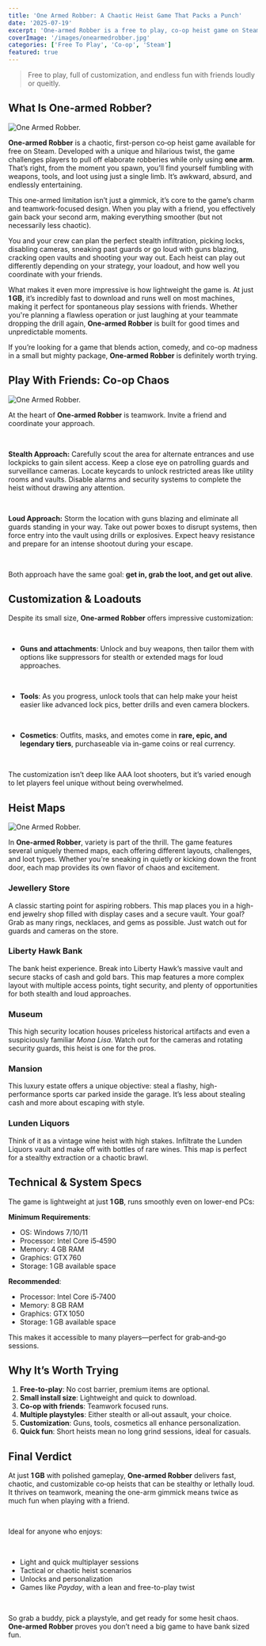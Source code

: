 ```yaml
---
title: 'One Armed Robber: A Chaotic Heist Game That Packs a Punch'
date: '2025-07-19'
excerpt: 'One‑armed Robber is a free to play, co-op heist game on Steam that delivers nonstop action and hilarious chaos. With just a 1 GB download size, it offers stealth or loud approaches, customizable tools, and a variety of high stakes maps to master with your friends.'
coverImage: '/images/onearmedrobber.jpg'
categories: ['Free To Play', 'Co-op', 'Steam']
featured: true
---
```


> Free to play, full of customization, and endless fun with friends loudly or queitly.

## What Is One‑armed Robber?

![One Armed Robber.](/images/onearmedrobber2.jpg)

**One‑armed Robber** is a chaotic, first-person co‑op heist game available for free on Steam. Developed with a unique and hilarious twist, the game challenges players to pull off elaborate robberies while only using **one arm**. That’s right, from the moment you spawn, you’ll find yourself fumbling with weapons, tools, and loot using just a single limb. It’s awkward, absurd, and endlessly entertaining.

This one-armed limitation isn’t just a gimmick, it’s core to the game’s charm and teamwork-focused design. When you play with a friend, you effectively gain back your second arm, making everything smoother (but not necessarily less chaotic).

You and your crew can plan the perfect stealth infiltration, picking locks, disabling cameras, sneaking past guards or go loud with guns blazing, cracking open vaults and shooting your way out. Each heist can play out differently depending on your strategy, your loadout, and how well you coordinate with your friends.

What makes it even more impressive is how lightweight the game is. At just **1 GB**, it’s incredibly fast to download and runs well on most machines, making it perfect for spontaneous play sessions with friends. Whether you're planning a flawless operation or just laughing at your teammate dropping the drill again, **One‑armed Robber** is built for good times and unpredictable moments.

If you’re looking for a game that blends action, comedy, and co-op madness in a small but mighty package, **One‑armed Robber** is definitely worth trying.

## Play With Friends: Co‑op Chaos

![One Armed Robber.](/images/onearmedrobber3.jpg)

At the heart of **One‑armed Robber** is teamwork. Invite a friend and coordinate your approach. 

&nbsp;

**Stealth Approach:** Carefully scout the area for alternate entrances and use lockpicks to gain silent access. Keep a close eye on patrolling guards and surveillance cameras. Locate keycards to unlock restricted areas like utility rooms and vaults. Disable alarms and security systems to complete the heist without drawing any attention.

&nbsp;

**Loud Approach:** Storm the location with guns blazing and eliminate all guards standing in your way. Take out power boxes to disrupt systems, then force entry into the vault using drills or explosives. Expect heavy resistance and prepare for an intense shootout during your escape.

&nbsp;

Both approach have the same goal: **get in, grab the loot, and get out alive**.


## Customization & Loadouts

Despite its small size, **One‑armed Robber** offers impressive customization:

&nbsp;

- **Guns and attachments**: Unlock and buy weapons, then tailor them with options like suppressors for stealth or extended mags for loud approaches.

&nbsp;

- **Tools**: As you progress, unlock tools that can help make your heist easier like advanced lock pics, better drills and even camera blockers.

&nbsp;

- **Cosmetics**: Outfits, masks, and emotes come in **rare, epic, and legendary tiers**, purchaseable via in-game coins or real currency.

&nbsp;

The customization isn’t deep like AAA loot shooters, but it’s varied enough to let players feel unique without being overwhelmed.


## Heist Maps

![One Armed Robber.](/images/onearmedrobber4.png)

In **One-armed Robber**, variety is part of the thrill. The game features several uniquely themed maps, each offering different layouts, challenges, and loot types. Whether you're sneaking in quietly or kicking down the front door, each map provides its own flavor of chaos and excitement.

### Jewellery Store  
A classic starting point for aspiring robbers. This map places you in a high-end jewelry shop filled with display cases and a secure vault. Your goal? Grab as many rings, necklaces, and gems as possible. Just watch out for guards and cameras on the store.

### Liberty Hawk Bank  
The bank heist experience. Break into Liberty Hawk’s massive vault and secure stacks of cash and gold bars. This map features a more complex layout with multiple access points, tight security, and plenty of opportunities for both stealth and loud approaches.

### Museum  
This high security location houses priceless historical artifacts and even a suspiciously familiar *Mona Lisa*. Watch out for the cameras and rotating security guards, this heist is one for the pros.

### Mansion  
This luxury estate offers a unique objective: steal a flashy, high-performance sports car parked inside the garage. It’s less about stealing cash and more about escaping with style.

### Lunden Liquors  
Think of it as a vintage wine heist with high stakes. Infiltrate the Lunden Liquors vault and make off with bottles of rare wines. This map is perfect for a stealthy extraction or a chaotic brawl.


## Technical & System Specs

The game is lightweight at just **1 GB**, runs smoothly even on lower-end PCs:

**Minimum Requirements**:
- OS: Windows 7/10/11  
- Processor: Intel Core i5‑4590  
- Memory: 4 GB RAM  
- Graphics: GTX 760  
- Storage: 1 GB available space

**Recommended**:
- Processor: Intel Core i5‑7400  
- Memory: 8 GB RAM  
- Graphics: GTX 1050  
- Storage: 1 GB available space

This makes it accessible to many players—perfect for grab‑and‑go sessions.

## Why It’s Worth Trying

1. **Free-to-play**: No cost barrier, premium items are optional.
2. **Small install size**: Lightweight and quick to download.
3. **Co-op with friends**: Teamwork focused runs.
4. **Multiple playstyles**: Either stealth or all‑out assault, your choice.
5. **Customization**: Guns, tools, cosmetics all enhance personalization.
6. **Quick fun**: Short heists mean no long grind sessions, ideal for casuals.


## Final Verdict

At just **1 GB** with polished gameplay, **One‑armed Robber** delivers fast, chaotic, and customizable co‑op heists that can be stealthy or lethally loud. It thrives on teamwork, meaning the one-arm gimmick means twice as much fun when playing with a friend.

&nbsp;

Ideal for anyone who enjoys:

&nbsp;

- Light and quick multiplayer sessions
- Tactical or chaotic heist scenarios
- Unlocks and personalization
- Games like *Payday*, with a lean and free-to-play twist

&nbsp;

So grab a buddy, pick a playstyle, and get ready for some hesit chaos. **One‑armed Robber** proves you don’t need a big game to have bank sized fun.